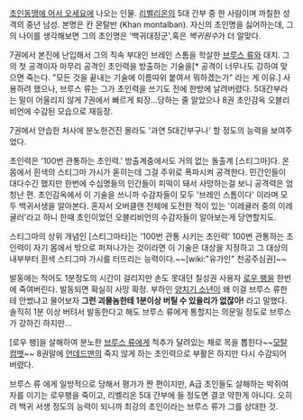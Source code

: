 [[초인동맹에 어서 오세요]]에 나오는 인물.
[[리벨리온]]의 5대 간부 중 한 사람이며 까칠한 성격의 중년 남성.
본명은 칸 몬탈반 (Khan montalban).
자신의 초인명을 싫어하는데, 그의 나이를 생각해보면 그의 초인명은 '백귀대장군',혹은 ''백귀원수''가 더 알맞다.

7권에서 본진에 난입해서 그의 직속 부대인 브레인 스톰을 학살한 [[브루스 류]]와 대치. 그의 첫 공격이자 마무리 공격인 초인력을 방출하는 기술을[* 공격이 너무나도 강하여 맞으면 죽는다. "모든 것을 끝내는 기술에 이름따위 붙여서 뭐하겠는가" 라는 게 이유.] 사용하려 했으나, 브루스 류는 그가 초인력을 쓰기도 전에 한방에 날려버렸다. 5대간부라는 말이 어울리지 않게 7권에서 빠르게 퇴장...당하는 줄 알았으나 8권 초인감옥 오블리비언에 수감된 모습으로 재등장.

7권에서 안습한 처사에 분노한건진 몰라도 '과연 5대간부구나' 할 정도의 능력을 보여주었다.

초인력은 '100번 관통하는 초인력.'
방출계중에서도 거의 없는 돌출계 [스티그마]다. 온몸에서 흰색의 스티그마 가시가 돋히는데 그걸 주위로 폭파시켜 공격한다. 민간인들이 대다수긴 했지만 한번에 수십명들의 인간들이 피떡이 돼서 사망하는걸 보니 공격력은 엄청난 편.
초인감옥에서 이 기술을 쓰니까 수감자들이 모두 '브레인 스톰이다' 이라며 모두 백귀서생을 알아본다. 혼자서 오버클랜 전체에 도전한 적이 있는 '이레귤러 중의 이레귤러'라고 하니 한때 초인이었던 오블리비언의 수감자들이 알아보는게 당연할지도.

스티그마의 상위 개념인 [스티그마타]는 '100번 관통 시키는 초인력'
100번 관통하는 초인력이 자기 몸에서 밖으로 퍼져나가는 것이라면 이 기술은 대상을 지정하고 그 대상의 내부부터 흰색 스티그마 가시를 터뜨리는 능력이다.~~[wiki:"유가인" 천공주심권]~~

발동에는 적어도 1분정도의 시간이 걸리지만 손도 못대던 칠성권 사용자 [[로우 팽]]을 한번에 죽여버린다. 발동되면 확실히 사망 확정.
부하인 [[양치기 소년]]이 왜 이걸 브루스 류한테 안썼냐고 물어보자 '''그런 괴물놈한테 1분이상 버틸 수 있을리가 없잖아!''' 라고 말했다. 솔직히 1분 이상 버텨서 발동한다고 해도 브루스 류에게 통할지는 의문일 정도로 브루스가 강하긴 하지만...

[로우 팽]을 살해하여 분노한 [[브루스 류]]에게 척추가 달려있는 채로 목을 뽑힌다~~[[모탈 컴뱃]]~~ 8권말에 [[언데드맨]]의 죽지 않게 하는 초인력으로 부활은 하지만 다시 수감되어버렸다.

브루스 류 에게 일방적으로 당해서 평가가 짠 편이지만, A급 초인들도 살해하는 박쥐여자를 이기는 로우팽을 죽이고, 리벨리온 5대 간부에 들 정도면 결코 약한게 아니다.
오히려 백귀 서생 정도의 능력이 되니까 최강의 초인이라는 브루스 류가 그를 상대한 것.
